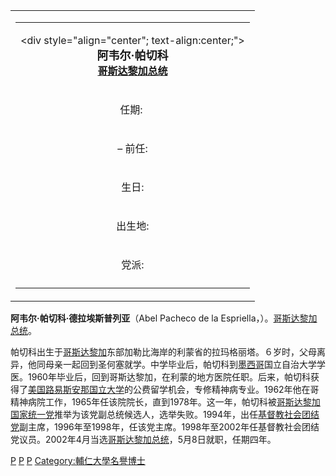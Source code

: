 {{blpunsourced|time=2018-05-27T03:19:50+00:00}}
{| border="1" align="right" style="margin-left:1em"
|-----
|
{| border="0" cellpadding="2" cellspacing="0" align="right" bgcolor="#FFEECC"
|-----
| align="center" colspan="2" |
<div style="align="center"; text-align:center;">
<br />
<font size="+1">'''阿韦尔·帕切科'''</font><br />
'''[[哥斯达黎加总统|哥斯达黎加总统]]'''</div>
|-----
| 任期: 
| 2002年5月8日到<br />2006年5月8日
|-----
| – 前任: || [[米格尔·安赫尔·罗德里格斯|米格尔·安赫尔·罗德里格斯]]
|-----
| 生日: || 1933年12月22日
|-----
| 出生地: || [[圣何塞|圣何塞]]
|-----
| 党派: || [[基督教社会团结党|基督教社会团结党]]
|-----
|}
|}

'''阿韦尔·帕切科·德拉埃斯普列亚'''（Abel Pacheco de la Espriella，{{bd|1933年|12月22日|}}）。[[哥斯达黎加总统|哥斯达黎加总统]]。

帕切科出生于[[哥斯达黎加|哥斯达黎加]]东部加勒比海岸的利蒙省的拉玛格丽塔。６岁时，父母离异，他同母亲一起回到圣何塞就学。中学毕业后，帕切科到[[墨西哥|墨西哥]]国立自治大学学医。1960年毕业后，回到哥斯达黎加，在利蒙的地方医院任职。后来，帕切科获得了[[美国|美国]][[路易斯安那国立大学|路易斯安那国立大学]]的公费留学机会，专修精神病专业。1962年他在哥精神病院工作，1965年任该院院长，直到1978年。这一年，帕切科被[[哥斯达黎加国家统一党|哥斯达黎加国家统一党]]推举为该党副总统候选人，选举失败。1994年，出任[[基督教社会团结党|基督教社会团结党]]副主席，1996年至1998年，任该党主席。1998年至2002年任基督教社会团结党议员。2002年4月当选[[哥斯达黎加总统|哥斯达黎加总统]]，5月8日就职，任期四年。

{{leader|[[米格尔·安赫尔·罗德里格斯|米格尔·安赫尔·罗德里格斯·埃切维里亚]]|[[哥斯达黎加总统|哥斯达黎加总统]]|[[奥斯卡·阿里亚斯·桑切斯|奥斯卡·阿里亚斯·桑切斯]]}}

{{Authority control}}
{{America-poli-bio-stub}}

[[Category:哥斯达黎加总统|P]]
[[Category:墨西哥國立自治大學校友|P]]
[[Category:路易斯安那州立大學校友|P]]
[[Category:輔仁大學名譽博士|Category:輔仁大學名譽博士]]